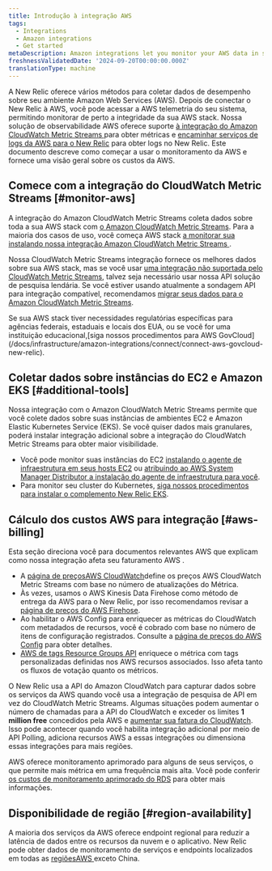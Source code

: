 ```yaml
---
title: Introdução à integração AWS
tags:
  - Integrations
  - Amazon integrations
  - Get started
metaDescription: Amazon integrations let you monitor your AWS data in several New Relic features.
freshnessValidatedDate: '2024-09-20T00:00:00.000Z'
translationType: machine
---
```


A New Relic oferece vários métodos para coletar dados de desempenho sobre seu ambiente Amazon Web Services (AWS). Depois de conectar o New Relic à AWS, você pode acessar a AWS telemetria do seu sistema, permitindo monitorar de perto a integridade da sua AWS stack. Nossa solução de observabilidade AWS oferece suporte [à integração do Amazon CloudWatch Metric Streams ](/docs/infrastructure/amazon-integrations/get-started/introduction-aws-integrations/#monitor-aws)para obter métricas e [encaminhar serviços de logs da AWS para o New Relic](/install/aws-logs/) para obter logs no New Relic. Este documento descreve como começar a usar o monitoramento da AWS e fornece uma visão geral sobre os custos da AWS.

## Comece com a integração do CloudWatch Metric Streams [#monitor-aws]

A integração do Amazon CloudWatch Metric Streams coleta dados sobre toda a sua AWS stack com [o Amazon CloudWatch Metric Streams](https://docs.aws.amazon.com/AmazonCloudWatch/latest/monitoring/CloudWatch-Metric-Streams.html). Para a maioria dos casos de uso, você começa AWS stack [a monitorar sua instalando nossa integração Amazon CloudWatch Metric Streams ](/install/aws-cloudwatch).

Nossa CloudWatch Metric Streams integração fornece os melhores dados sobre sua AWS stack, mas se você usar [uma integração não suportada pelo CloudWatch Metric Streams](/docs/infrastructure/amazon-integrations/connect/connect-aws-new-relic-infrastructure-monitoring/#integrations-not-replaced-streams), talvez seja necessário usar nossa API solução de pesquisa lendária. Se você estiver usando atualmente a sondagem API para integração compatível, recomendamos [migrar seus dados para o Amazon CloudWatch Metric Streams](/install/aws-cloudwatch/?task=migrate).

<Callout variant="tip">
  Se sua AWS stack tiver necessidades regulatórias específicas para agências federais, estaduais e locais dos EUA, ou se você for uma instituição educacional,[siga nossos procedimentos para AWS GovCloud](/docs/infrastructure/amazon-integrations/connect/connect-aws-govcloud-new-relic).
</Callout>

## Coletar dados sobre instâncias do EC2 e Amazon EKS [#additional-tools]

Nossa integração com o Amazon CloudWatch Metric Streams permite que você colete dados sobre suas instâncias de ambientes EC2 e Amazon Elastic Kubernetes Service (EKS). Se você quiser dados mais granulares, poderá instalar integração adicional sobre a integração do CloudWatch Metric Streams para obter maior visibilidade.

* Você pode monitor suas instâncias do EC2 [instalando o agente de infraestrutura em seus hosts EC2](/docs/infrastructure/amazon-integrations/connect/ec2-quickstart) ou [atribuindo ao AWS System Manager Distributor a instalação do agente de infraestrutura para você](/docs/infrastructure/amazon-integrations/aws-integrations-list/aws-sys-dist).
* Para monitor seu cluster do Kubernetes, [siga nossos procedimentos para instalar o complemento New Relic EKS](/docs/infrastructure/amazon-integrations/connect/eks-add-on).

## Cálculo dos custos AWS para integração [#aws-billing]

Esta seção direciona você para documentos relevantes AWS que explicam como nossa integração afeta seu faturamento AWS .

* A [página de preçosAWS CloudWatch](https://docs.aws.amazon.com/AmazonCloudWatch/latest/monitoring/CloudWatch-Metric-Streams.html)define os preços AWS CloudWatch Metric Streams com base no número de atualizações do Métrica.
* Às vezes, usamos o AWS Kinesis Data Firehose como método de entrega da AWS para o New Relic, por isso recomendamos revisar a [página de preços do AWS Firehose](https://aws.amazon.com/kinesis/data-firehose/pricing/).
* Ao habilitar o AWS Config para enriquecer as métricas do CloudWatch com metadados de recursos, você é cobrado com base no número de itens de configuração registrados. Consulte a [página de preços do AWS Config](https://aws.amazon.com/config/pricing/) para obter detalhes.
* [AWS de tags Resource Groups API](https://docs.aws.amazon.com/resourcegroupstagging/latest/APIReference/overview.html) enriquece o métrica com tags personalizadas definidas nos AWS recursos associados. Isso afeta tanto os fluxos de votação quanto os métricos.

O New Relic usa a API do Amazon CloudWatch para capturar dados sobre os serviços da AWS quando você usa a integração de pesquisa de API em vez do CloudWatch Metric Streams. Algumas situações podem aumentar o número de chamadas para a API do CloudWatch e exceder os limites <DNT>**1 million free**</DNT> concedidos pela AWS e [aumentar sua fatura do CloudWatch](/docs/infrastructure/amazon-integrations/troubleshooting/cloudwatch-billing-increase). Isso pode acontecer quando você habilita integração adicional por meio de API Polling, adiciona recursos AWS a essas integrações ou dimensiona essas integrações para mais regiões.

AWS oferece monitoramento aprimorado para alguns de seus serviços, o que permite mais métrica em uma frequência mais alta. Você pode conferir [os custos de monitoramento aprimorado do RDS](https://docs.aws.amazon.com/AmazonRDS/latest/UserGuide/USER_Monitoring.OS.overview.html#USER_Monitoring.OS.cost) para obter mais informações.

## Disponibilidade de região [#region-availability]

A maioria dos serviços da AWS oferece endpoint regional para reduzir a latência de dados entre os recursos da nuvem e o aplicativo. New Relic pode obter dados de monitoramento de serviços e endpoints localizados em todas as [regiõesAWS ](http://docs.aws.amazon.com/general/latest/gr/rande.html)exceto China.